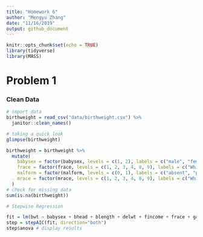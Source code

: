 ```yaml
---
title: "Homework 6"
author: "Mengyu Zhang"
date: "11/16/2019"
output: github_document
---
```


```r
knitr::opts_chunk$set(echo = TRUE)
library(tidyverse)
library(MASS)
```

# Problem 1

### Clean Data

```r
# import data
birthweight = read_csv("data/birthweight.csv") %>% 
  janitor::clean_names()

# taking a quick look
glimpse(birthweight)

birthweight = birthweight %>% 
  mutate(
    babysex = factor(babysex, levels = c(1, 2), labels = c("male", "female")),
    frace = factor(frace, levels = c(1, 2, 3, 4, 8, 9), labels = c("White", "Black", "Asian", "Puerto Rican", "Other", "Unknown")),
    malform = factor(malform, levels = c(0, 1), labels = c("absent", "present")),
    mrace = factor(mrace, levels = c(1, 2, 3, 4, 8, 9), labels = c("White", "Black", "Asian", "Puerto Rican", "Other", "Unknown"))
  )
# check for missing data
sum(is.na(birthweight))
```


```r
# Stepwise Regression

fit = lm(bwt ~ babysex + bhead + blength + delwt + fincome + frace + gaweeks + malform + menarche + mheight + momage + mrace + parity + pnumlbw + pnumsga + ppbmi + ppwt + smoken + wtgain, data = birthweight)
step = stepAIC(fit, direction="both")
step$anova # display results
```



